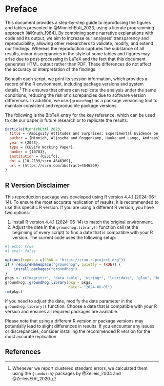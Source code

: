 # Preface {.unnumbered}

This document provides a step-by-step guide to reproducing the figures and tables presented in @MinnichEtAl_2023, using a literate programming approach [@Knuth_1984]. By combining some narrative explanations with code and its output, we aim to increase our analyses' transparency and reproducibility, allowing other researchers to validate, modify, and extend our findings. Whereas the reproduction captures the substance of all results, minor discrepancies in the style of some tables and figures may arise due to post-processing in LaTeX and the fact that this document generates HTML output rather than PDF. These differences do not affect the accuracy or interpretation of the findings.

Beneath each script, we print its session information, which provides a record of the R environment, including package versions and system details.^[Whenever we report clustered standard errors, we calculated them using the `{sandwich}` packages by @Zeileis_2004 and @ZeileisEtAl_2020.] This ensures that others can replicate the analysis under the same conditions, reducing the risk of discrepancies due to software version differences. In addition, we use `{groundhog}` as a package versioning tool to maintain consistent and reproducible package versions.

The following is the BibTeX entry for the key reference, which can be used to cite our paper in future research or to replicate the results:

```bibtex
@article{MinnichEtAl_2023,
  title = {Ambiguity Attitudes and Surprises: Experimental Evidence on Communicating New Information within a Large Population Sample},
  author = {Minnich, Aljoscha and Roggenkamp, Hauke and Lange, Andreas},
  year = {2023},
  type = {CESifo Working Paper},
  number = {10783},
  institution = {CESifo},
  doi = {10.2139/ssrn.4646369},
  url = {https://ssrn.com/abstract=4646369}
}
```


## R Version Disclaimer

This reproduction package was developed using R version 4.4.1 (2024-06-14). To ensure the most accurate replication of results, it is recommended to use this specific R version.
If you are using a different R version, you have two options:

1. Install R version 4.4.1 (2024-06-14) to match the original environment.
2. Adjust the date in the `groundhog.library()` function call (at the beginning of every script) to find a date that is compatible with your R version. The current code uses the following setup:

```r
#| echo: true
#| eval: false

options(repos = c(CRAN = "https://cran.r-project.org")) 
if (!requireNamespace("groundhog", quietly = TRUE)) {
    install.packages("groundhog")
}
pkgs <- c("magrittr", "data.table", "stringr", "lubridate", "glue", "knitr")
groundhog::groundhog.library(pkg = pkgs,
                             date = "2024-08-01")
rm(pkgs)
```

If you need to adjust the date, modify the date parameter in the `groundhog.library()` function. Choose a date that is compatible with your R version and ensures all required packages are available.

Please note that using a different R version or package versions may potentially lead to slight differences in results. If you encounter any issues or discrepancies, consider installing the recommended R version for the most accurate replication.

## References {-}